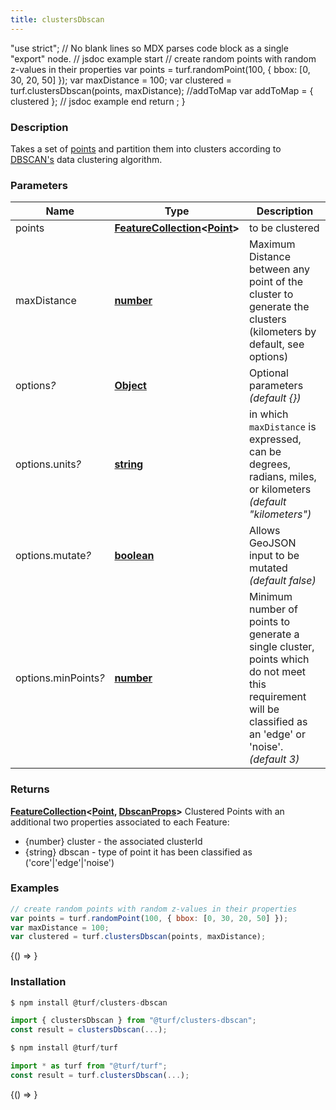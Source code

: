 ```yaml
---
title: clustersDbscan
---
```



  "use strict";
  // No blank lines so MDX parses code block as a single "export" node.
  // jsdoc example start
  // create random points with random z-values in their properties
  var points = turf.randomPoint(100, { bbox: [0, 30, 20, 50] });
  var maxDistance = 100;
  var clustered = turf.clustersDbscan(points, maxDistance);
  //addToMap
  var addToMap = { clustered };
  // jsdoc example end
  return <ExampleMap addToMap={addToMap} />;
}

### Description

Takes a set of [points](https://tools.ietf.org/html/rfc7946#section-3.1.2) and partition them into clusters according to [DBSCAN's](https://en.wikipedia.org/wiki/DBSCAN) data clustering algorithm.

### Parameters

| Name                      | Type                                                                                                                                       | Description                                                                                                                                                |
| ------------------------- | ------------------------------------------------------------------------------------------------------------------------------------------ | ---------------------------------------------------------------------------------------------------------------------------------------------------------- |
| points                    | **[FeatureCollection](https://tools.ietf.org/html/rfc7946#section-3.3)&lt;[Point](https://tools.ietf.org/html/rfc7946#section-3.1.2)&gt;** | to be clustered                                                                                                                                            |
| maxDistance               | **[number](https://developer.mozilla.org/docs/Web/JavaScript/Reference/Global_Objects/Number)**                                            | Maximum Distance between any point of the cluster to generate the clusters (kilometers by default, see options)                                            |
| options<i>?</i>           | **[Object](https://developer.mozilla.org/docs/Web/JavaScript/Reference/Global_Objects/Object)**                                            | Optional parameters _(default &#123;&#125;)_                                                                                                               |
| options.units<i>?</i>     | **[string](https://developer.mozilla.org/docs/Web/JavaScript/Reference/Global_Objects/String)**                                            | in which `maxDistance` is expressed, can be degrees, radians, miles, or kilometers _(default "kilometers")_                                                |
| options.mutate<i>?</i>    | **[boolean](https://developer.mozilla.org/docs/Web/JavaScript/Reference/Global_Objects/Boolean)**                                          | Allows GeoJSON input to be mutated _(default false)_                                                                                                       |
| options.minPoints<i>?</i> | **[number](https://developer.mozilla.org/docs/Web/JavaScript/Reference/Global_Objects/Number)**                                            | Minimum number of points to generate a single cluster, points which do not meet this requirement will be classified as an 'edge' or 'noise'. _(default 3)_ |

### Returns

**[FeatureCollection](https://tools.ietf.org/html/rfc7946#section-3.3)&lt;[Point](https://tools.ietf.org/html/rfc7946#section-3.1.2), [DbscanProps](docs/api/types/DbscanProps.mdx)&gt;** Clustered Points with an additional two properties associated to each Feature:

- &#123;number&#125; cluster - the associated clusterId
- &#123;string&#125; dbscan - type of point it has been classified as ('core'&#124;'edge'&#124;'noise')

### Examples

```javascript
// create random points with random z-values in their properties
var points = turf.randomPoint(100, { bbox: [0, 30, 20, 50] });
var maxDistance = 100;
var clustered = turf.clustersDbscan(points, maxDistance);
```

<BrowserOnly>{() => <Map0 />}</BrowserOnly>

### Installation

```javascript
$ npm install @turf/clusters-dbscan

import { clustersDbscan } from "@turf/clusters-dbscan";
const result = clustersDbscan(...);
```

```javascript
$ npm install @turf/turf

import * as turf from "@turf/turf";
const result = turf.clustersDbscan(...);
```

<!-- Expose turf as global var for experimenting in the browser console -->

<BrowserOnly>{() => <WindowTurfGlobal turf={turf} />}</BrowserOnly>
